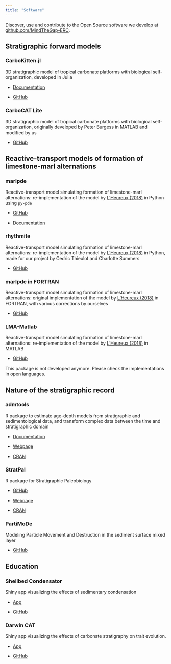 ```yaml
---
title: "Software"
---
```


Discover, use and contribute to the Open Source software we develop at [github.com/MindTheGap-ERC](https://github.com/MindTheGap-ERC).

## Stratigraphic forward models

### CarboKitten.jl

3D stratigraphic model of tropical carbonate platforms with biological self-organization, developed in Julia

-   [Documentation](https://mindthegap-erc.github.io/CarboKitten.jl/dev/)

-   [GitHub](https://github.com/MindTheGap-ERC/CarboKitten.jl)

### CarboCAT Lite

3D stratigraphic model of tropical carbonate platforms with biological self-organization, originally developed by Peter Burgess in MATLAB and modified by us

-   [GitHub](https://github.com/MindTheGap-ERC/CarboCATLite)

## Reactive-transport models of formation of limestone-marl alternations

### marlpde

Reactive-transport model simulating formation of limestone-marl alternations: re-implementation of the model by [L'Heureux (2018)](https://www.hindawi.com/journals/geofluids/2018/4968315/) in Python using `py-pde`

-   [GitHub](https://github.com/astro-turing/Integrating-diagenetic-equations-using-Python)

-   [Documentation](https://mindthegap-erc.github.io/reactive-transport-model-for-limestone-marl-sequences/)

### rhythmite

Reactive-transport model simulating formation of limestone-marl alternations: re-implementation of the model by [L'Heureux (2018)](https://www.hindawi.com/journals/geofluids/2018/4968315/) in Python, made for our project by Cedric Thieulot and Charlotte Summers

-   [GitHub](https://github.com/cedrict/rhythmite)

### marlpde in FORTRAN

Reactive-transport model simulating formation of limestone-marl alternations: original implementation of the model by [L'Heureux (2018)](https://www.hindawi.com/journals/geofluids/2018/4968315/) in FORTRAN, with various corrections by ourselves

-   [GitHub](https://github.com/astro-turing/Diagenetic_model_LHeureux_2018)

### LMA-Matlab

Reactive-transport model simulating formation of limestone-marl alternations: re-implementation of the model by [L'Heureux (2018)](https://www.hindawi.com/journals/geofluids/2018/4968315/) in MATLAB

-   [GitHub](https://github.com/MindTheGap-ERC/LMA-Matlab)

This package is not developed anymore. Please check the implementations in open languages.

## Nature of the stratigraphic record

### admtools

R package to estimate age-depth models from stratigraphic and sedimentological data, and transform complex data between the time and stratigraphic domain

-   [Documentation](https://mindthegap-erc.github.io/admtools/)

-   [Webpage](https://github.com/MindTheGap-ERC/admtools)

-   [CRAN](https://cran.r-project.org/package=admtools)

### StratPal

R package for Stratigraphic Paleobiology

-   [GitHub](https://github.com/MindTheGap-ERC/StratPal)

-   [Webpage](https://mindthegap-erc.github.io/StratPal/)

-   [CRAN](https://cran.r-project.org/package=StratPal)

### PartiMoDe

Modeling Particle Movement and Destruction in the sediment surface mixed layer

-   [GitHub](https://github.com/MindTheGap-ERC/PartiMoDe)

## Education

### Shellbed Condensator

Shiny app visualizing the effects of sedimentary condensation

-   [App](https://stratigraphicpaleobiology.shinyapps.io/shellbed_condensator/)

-   [GitHub](https://github.com/MindTheGap-ERC/ShellbedCondensator)

### Darwin CAT

Shiny app visualizing the effects of carbonate stratigraphy on trait evolution.

-   [App](https://stratigraphicpaleobiology.shinyapps.io/DarwinCAT/)

-   [GitHub](https://github.com/MindTheGap-ERC/DarwinCAT)
